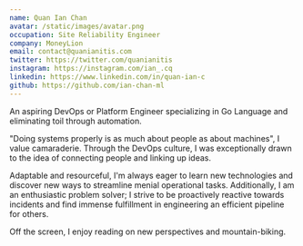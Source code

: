 ```yaml
---
name: Quan Ian Chan
avatar: /static/images/avatar.png
occupation: Site Reliability Engineer
company: MoneyLion
email: contact@quanianitis.com
twitter: https://twitter.com/quanianitis
instagram: https://instagram.com/ian_.cq
linkedin: https://www.linkedin.com/in/quan-ian-c
github: https://github.com/ian-chan-ml
---
```


An aspiring DevOps or Platform Engineer specializing in Go Language and eliminating toil through automation.  

"Doing systems properly is as much about people as about machines", I value camaraderie. Through the DevOps culture, I was exceptionally drawn to the idea of connecting people and linking up ideas.

Adaptable and resourceful, I'm always eager to learn new technologies and discover new ways to streamline menial operational tasks. Additionally, I am an enthusiastic problem solver; I strive to be proactively reactive towards incidents and find immense fulfillment in engineering an efficient pipeline for others. 

Off the screen, I enjoy reading on new perspectives and mountain-biking.
